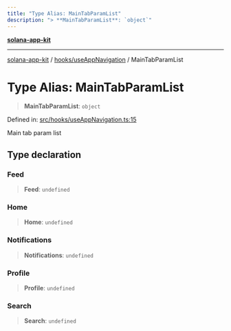 ```yaml
---
title: "Type Alias: MainTabParamList"
description: "> **MainTabParamList**: `object`"
---
```


[**solana-app-kit**](../../../README.mdx)

***

[solana-app-kit](../../../README.mdx) / [hooks/useAppNavigation](../README.mdx) / MainTabParamList

# Type Alias: MainTabParamList

> **MainTabParamList**: `object`

Defined in: [src/hooks/useAppNavigation.ts:15](https://github.com/SendArcade/solana-social-starter/blob/b27156124ee1831d644b1af765e8d55a2885cd4f/src/hooks/useAppNavigation.ts#L15)

Main tab param list

## Type declaration

### Feed

> **Feed**: `undefined`

### Home

> **Home**: `undefined`

### Notifications

> **Notifications**: `undefined`

### Profile

> **Profile**: `undefined`

### Search

> **Search**: `undefined`
